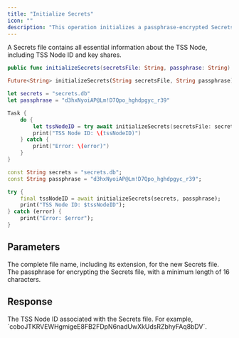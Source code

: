 ```yaml
---
title: "Initialize Secrets"
icon: ""
description: "This operation initializes a passphrase-encrypted Secrets file that contains a unique TSS Node ID."
---
```

<Info>A Secrets file contains all essential information about the TSS Node, including TSS Node ID and key shares.</Info>

<CodeGroup>

```Swift iOS
public func initializeSecrets(secretsFile: String, passphrase: String) async throws -> String
```

```Dart Flutter
Future<String> initializeSecrets(String secretsFile, String passphrase) async
```

</CodeGroup>


<RequestExample>

```Swift iOS
let secrets = "secrets.db"
let passphrase = "d3hxNyoiAP@Lm!D7Qpo_hghdpgyc_r39"

Task {
    do {
        let tssNodeID = try await initializeSecrets(secretsFile: secrets, passphrase: passphrase)
        print("TSS Node ID: \(tssNodeID)")
    } catch {
        print("Error: \(error)")
    }
}
```

```Dart Flutter
const String secrets = "secrets.db";
const String passphrase = "d3hxNyoiAP@Lm!D7Qpo_hghdpgyc_r39";

try {
    final tssNodeID = await initializeSecrets(secrets, passphrase);
    print("TSS Node ID: $tssNodeID");
} catch (error) {
    print("Error: $error");
}
```

</RequestExample>

## Parameters

<ParamField path="secretsFile" type="string">
The complete file name, including its extension, for the new Secrets file.
</ParamField>

<ParamField path="passphrase" type="string">
The passphrase for encrypting the Secrets file, with a minimum length of 16 characters.
</ParamField>


## Response

<ResponseField name="tssNodeID" type="string">
The TSS Node ID associated with the Secrets file.
For example, `coboJTKRVEWHgmigeE8FB2FDpN6nadUwXkUdsRZbhyFAq8bDV`.
</ResponseField>
